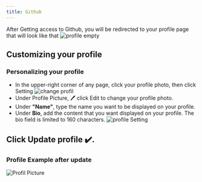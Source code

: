 ```yaml
---
title: Github
---
```


After Getting access to Github, you will be redirected to your profile page that will look like that 
![profile empty](data/profil.png)

## Customizing your profile

### Personalizing your profile
* In the upper-right corner of any page, click your profile photo, then click Setting
![change profil](data/settingsidebar.png)
* Under Profile Picture, 🖊️ click Edit to change your profile photo.
* Under **"Name"**, type the name you want to be displayed on your profile. 
* Under **Bio**, add the content that you want displayed on your profile. The bio field is limited to 160 characters. 
![profile Setting](data/settings.png)

## Click Update profile ✔️. 

### Profile Example  after update

![Profil Picture](data/finalprofil.png)
